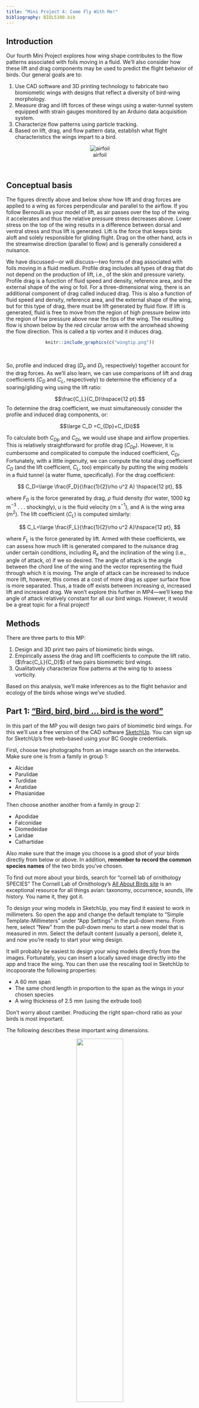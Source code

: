 ```yaml
---
title: "Mini Project 4: Come Fly With Me!"
bibliography: BIOL5380.bib
---
```


## Introduction
Our fourth Mini Project explores how wing shape contributes to the flow patterns associated with foils moving in a fluid. We'll also consider how these lift and drag components may be used to predict the flight behavior of birds. Our general goals are to:

1. Use CAD software and 3D printing technology to fabricate two biomiometic wings with designs that reflect a diversity of bird-wing morphology.
2. Measure drag and lift forces of these wings using a water-tunnel system equipped with strain gauges monitored by an Arduino data acquisition system.
3. Characterize flow patterns using particle tracking.
4. Based on lift, drag, and flow pattern data, establish what flight characteristics the wings impart to a bird.


<center>
![airfoil](airfoild.png){#foil}
</center>
<br>

## Conceptual basis

The figures directly above and below show how lift and drag forces are applied to a wing as forces perpendicular and parallel to the airflow. If you follow Bernoulli as your model of lift, as air passes over the top of the wing it accelerates and thus the relative pressure stress decreases above. Lower stress on the top of the wing results in a difference between dorsal and ventral stress and thus lift is generated. Lift is the force that keeps birds aloft and solely responsible for gliding flight. Drag on the other hand, acts in the streamwise direction (parallel to flow) and is generally considered a nuisance. 

We have discussed---or will discuss---two forms of drag associated with foils moving in a fluid medium.  Profile drag includes all types of drag that do not depend on the production of lift, i.e., of the skin and pressure variety. Profile drag is a function of fluid speed and density, reference area, and the external shape of the wing or foil. For a three-dimensional wing, there is an additional component of drag called induced drag. This is also a function of fluid speed and density, reference area, and the external shape of the wing, but for this type of drag, there must be lift generated by fluid flow. If lift is generated, fluid is free to move from the region of high pressure below into the region of low pressure above near the tips of the wing. The resulting flow is shown below by the red circular arrow with the arrowhead showing the flow direction. This is called a tip vortex and it induces drag. 

<center>
```r
knitr::include_graphics(c("wingtip.png"))
``` 
</center>
<br>

So, profile and induced drag ($D_p$ and $D_i$, respectively) together account for the drag forces. As we'll also learn, we can use comparisons of lift and drag coefficients ($C_D$ and $C_L$, respectively) to determine the efficiency of a soaring/gliding wing using the lift ratio:

$$\frac{C_L}{C_D}\hspace{12 pt}.$$ 
To determine the drag coefficient, we must simultaneously consider the profile and induced drag components, or:


$$\large C_D =C_{Dp}+C_{Di}$$

To calculate both $C_{Dp}$ and $C_{Di}$, we would use shape and airflow properties. This is relatively straightforward for profile drag ($C_{Dp}$). However, it is cumbersome and complicated to compute the induced coefficient, $C_{Di}$. Fortunately, with a little ingenuity, we can compute the total drag coefficient $C_D$ (and the lift coefficient, $C_L$, too) empirically by putting the wing models in a fluid tunnel (a water flume, specifically). For the drag coefficient: 

$$
C_D=\large \frac{F_D}{\frac{1}{2}\rho u^2 A} \hspace{12 pt},
$$

where $F_D$ is the force generated by drag, $\rho$ fluid density (for water, 1000 kg m$^{-3}$ . . . shockingly), $u$ is the fluid velocity (m s$^{-1}$), and A is the wing area (m$^2$). The lift coefficient ($C_L$) is computed similarly:

$$
C_L=\large \frac{F_L}{\frac{1}{2}\rho u^2 A}\hspace{12 pt},
$$

where $F_L$ is the force generated by lift. Armed with these coefficients, we can assess how much lift is generated compared to the nuisance drag under certain conditions, including $R_e$ and the inclination of the wing (i.e., angle of attack, $\alpha$) if we so desired. The angle of attack is the angle between the chord line of the wing and the vector representing the fluid through which it is moving. The angle of attack can be increased to induce more lift, however, this comes at a cost of more drag as upper surface flow is more separated. Thus, a trade off exists between increasing $\alpha$, increased lift and increased drag. We won't explore this further in MP4---we'll keep the angle of attack relatively constant for all our bird wings. However, it would be a great topic for a final project!


## Methods
There are three parts to this MP: 

  1. Design and 3D print two pairs of biomimetic birds wings.
  2. Empirically assess the drag and lift coefficients to compute the lift ratio. ($\frac{C_L}{C_D}$)  of two pairs biomimetic bird wings.
  3. Qualitatively characterize flow patterns at the wing tip to assess vorticity.

Based on this analysis, we'll make inferences as to the flight behavior and ecology of the birds whose wings we've studied.


## Part 1: ["Bird, bird, bird ... bird is the word"](https://www.youtube.com/watch?v=aPrtFxd9u9Y)

In this part of the MP you will design two pairs of biomimetic bird wings. For this we'll use a free version of the CAD software [SketchUp](https://app.sketchup.com/). You can sign up for SketchUp's free web-based using your BC Google credentials.

First, choose two photographs from an image search on the interwebs. Make sure one is from a family in group 1:

  * Alcidae
  * Parulidae
  * Turdidae
  * Anatidae
  * Phasianidae 
  
Then choose another another from a family in group 2: 

  * Apodidae
  * Falconidae
  * Diomedeidae
  * Laridae
  * Cathartidae
  
Also make sure that the image you choose is a good shot of your birds directly from below or above. In addition, **remember to record the common species names** of the two birds you've chosen.

To find out more about your birds, search for "cornell lab of ornithology SPECIES" The Cornell Lab of Ornithology's [All About Birds site](https://www.allaboutbirds.org/) is an exceptional resource for all things avian: taxonomy, occurrence, sounds, life history. You name it, they got it.

To design your wing models in SketchUp, you may find it easiest to work in millimeters. So open the app and change the default template to "Simple Template-Millimeters" under "App Settings" in the pull-down menu. From here, select "New" from the pull-down menu to start a new model that is measured in mm.  Select the default content (usually a person), delete it, and now you're ready to start your wing design. 

It will probably be easiest to design your wing models directly from the images. Fortunately, you can insert a locally saved image directly into the app and trace the wing. You can then use the rescaling tool in SketchUp to incopoorate the following properties:
  
  * A 60 mm span 
  * The same chord length in proportion to the span as the wings in your chosen species
  * A wing thickness of 2.5 mm (using the extrude tool)
  
Don't worry about camber. Producing the right span-chord ratio as your birds is most important.  

The following describes these important wing dimensions.

<center>
![](https://www.grc.nasa.gov/www/k-12/VirtualAero/BottleRocket/airplane/Images/geom.gif){ width=50% }
</center>
<br>


From the wing models, calculate the aspect ratio with:
 
 $$AR=\large \frac{S^2}{A_{w}}\hspace{12 pt},$$

where S is the span and $A_{w}$ is the wetted area of the wing (i.e., surface area of the wing in contact with the air flow). You can use the ruler and shape info features in SketchUp to determine S and $A_{w}$.

When you're finished with AR calculations, you should duplicate the wings (birds have two afterall), **export each as a separate** stereolithography file (.stl), and then load the .stl to [THIS DIRECTORY](https://drive.google.com/drive/folders/1-3G9Ho0sqVXSSEBd-yVSGPtjhSFmOdF5?usp=sharing). With Prof. K's help, you'll 3D print each pair and then glue them to a standard 3D-printed body model (a gull . . . there's no such thing as a seagull).


## Part 2: A fish back to water

We'll place your biomimetic wings and gull model in the flume and anchor it to a "sting" (see figure below) to measure lift and drag forces. To understand how this works, you'll have to withstand a bit of engineering wonk. We'll use two binocular Wheatstone bridge load cells to simultaneously measure lift and drag (see figure below). These instruments report a force based on how much shear strain occurs when a load is placed at the end of a cantilevered beam of aluminum. Because of the design of the sting, the input arms of our cantilevered sensor systems are longer and amplify the load. But we'll ignore this and assume it doesn't bias one load cell or the other.

Turn on the swim tunnel to the preset velocity (determined by Prof. K and reported at the start of the experiment). "Swim"" the bird for 30 s at this predetermine speed. Lift and drag forces will be recorded on a PC and place in [**THIS DIRECTORY**](https://drive.google.com/drive/folders/15kbeHiL2ksA9ZgsGe5Q2lpLl5cEaAsIj?usp=sharing) that you can access later.

<center>
![](bird.setup.png){ width=50% }
</center>
<br>

## Part 3: Flow Viz

The magnitude of induced drag of a foil generating lift is proportional to the vorticity at the wing tip. Vorticity describes the spinning motion of a fluid in some local area and is therefore a measure of it's rotation. Vorticity is defined quantitatively as the curving of velocity vectors. Thus, to calculate vorticity, one needs to quantify local patterns of velocity.  

Particle image velocimetry (PIV) is an optical method of flow visualization and is often used to obtain instantaneous velocity measurements. This technique relies on visually tracking neutrally buoyant particles suspended in the fluid that follow its motion. Particles are often illuminated and fluoresced with a thin laser light field. In the animation below, small glass spheres are suspened in water as if flow past a 3D-printed wing. It's important to note that this thin sheet of light only captures the flow field in this vary narrow plane (the horizontal-vertical or x,y plane in this case).

<center>
![](img/piv.gif){ width=70% }
</center> <br>

To derive velocity vectors from moving particles in a field, researchers rely on sophisticated algorithms applied in various software packages, some free and some much more than free. To qualitatively assess the velocity vectors at the wings' tips, we'll be using a free Java-base package, [jPIV](https://eguvep.github.io/jpiv). This is a limited GUI version of [openPIV](https://eguvep.github.io/jpiv/download.html), a very popular command-line interface for PIV. 

To use jPIV, you'll have to [download the executable files](https://eguvep.github.io/jpiv/download.html) first. 

We'll track particles and calculate velocity and vorticity vectors using video shots of over the wing tips. For this, we'll use a phone from one of the group members shooting in slow motion. From the videos,  **pick two good consecutive frames** that have lots of particles over the region of interest. You'll need to extract the frames from the videos just as you did for MP1. 

To begin PIV analysis, double click on the "JPIV.jar" file. This will start the program. Extracting velocity vectors from a pair of images includes three steps:

1. **Load the images.** From the File menu, select "choose files". In the folder window, navigate to where your files are stored and select the two consecutive images you'd like to analyze. Then click "open". These image files will appear as a list to the right of the screen.

2. **Change parameter settings.** Under the "PIV" folder on the left of the screen, open the "General" tab and make sure "Consecutive" is selected. Then go to the "Interrogation Window" tab and under "Between passes" make sure "Normalize median test" and "3x3 median filter" boxes are selected. Deselect the others. These filters produce more accurate vectors for velocity. In the "Preferences folder", click on the "Vector Plot" tab and change "Zoom f..." to 0.75 from 1. This will make the plots smaller and printable.

3. **PIV analysis.** In the files list at the right of the screen, select the two images. Then, under the PIV tab at the top, select "run PIV image analysis". A file menu will appear. Pick a logical name, like "piv". Click save. This will commence PIV analysis and compute the velocity vectors. When it's finished, a file with the extension ".jvc" will appear in the file list. 

4. **Visualize the results.** Click on the last file ending in ".jvc". This file contains the velocity vectors and when clicked upon, a plot of these vectors appears on the screen as a new window. It seems the functions to save plots is disable or bugged, so simply save this plot with a screen capture.

## What to address in your report

When the avian dinosaurs split from the non-avian theropods, flight was a huge advantage. For the birds, their world became much more three dimensional, permitting the exploitation of new resources. This undoubtedly led to their evolutionary success. The origin of flight was associated with rapid evolutionary change in the shape of the bird arm as well as specializations in the body (Did you know a bird resorbs nearly all of its reproductive anatomy after breeding? Why?). These specializations can be viewed as adaptations to optimize flight aerodynamics according to a bird's habitat.
 
As you formulate your report and consider the evolution of the bird wing in the context of the behavioral diversity of bird flight, begin by generating **an hypothesis as to how wing AR will affect the lift-to-drag ratio**. In addition, be sure to outline the fluid mechanic basis for your hypothesis. 

Using data acquired from the entire class evaluate your hypothesis by considering the following: 

  1. What is the relationship between AR and lift-to-drag ratio? Is there any clear pattern across the class data?
  2. Which birds that inspired the biomimetic wings are likely to soar long periods? That is, which are most likely to glide? Which are unable to soar for long periods? 
  3. What tradeoffs can you identify with the ability or inability to soar easily? Related to this, in what type of environment do you suppose each of the birds we've explored lives? 
  4. Consider the lift forces generated by your biomimetic wings. What other adaptations associated with the body would optimize lift resulting from the wing?
  5. Are your results with respect to AR and lift ratio supported by previous studies? If not, consider why.

Lastly, using the images of velocity vectors for each of your groups wings, address the following:

  6. Were the flow patterns at the wing tip different between your two models? If so, how do these differences relate to their lift-to-drag ratios?
  


Please synthesize the results of your experiments and address these questions in a report that follows the structure outlined [here](https://bcbiomech.github.io/class/mini_projects.html). Reports are due Wednesday, April 6th at 11:59 pm. Your Rmd files (**with all the associated data!!!**) should be sent to Prof. K via email before then. 

### Requirements for submission

Like a few other past MPs, important analyses depend on timely submission of each team's data. So, please submit the following data by 11:59 pm on April 7th in [**THIS SPREADSHEET**](https://docs.google.com/spreadsheets/d/1nzo3Qb067LA5CPNkcXndM-C8LJg7EqNFvGgHB4qBI0k/edit?usp=sharing): 

  * wing model file name
  * span and chord length (in mm) 	
  * wetted area ($S$ in mm$^2$)
  * AR 
  * $C_D$, $C_L$, and $\frac{C_L}{C_D}$

This means that each team is responsible for calculating $C_D$, $C_L$, and $\frac{C_L}{C_D}$ for their two wing models **well before the report deadline**.

You can find explicit detail concerning the organization of an MP report [here](https://bcbiomech.github.io/class/mini_projects.html).

## What to pay attention to in writing the report

+ Data are plural.
+ Don't use `print()`, `head()`, etc. commands needlessly . . . we don't need a large data table of ray data in our reports.
+ Better methods for printing tables (eg. `pander()`, `kable`+`kableExtra`, etc.).
+ Figures and tables need captions! For figures, use `fig.cap` parameter in r chunk options. For tables use the `caption` parameter in `kable()` or similar.
+ Figures should be appropriately sized (check out `fig.width` and `fig.height` in r chunk options).
+ Figure axes should be labeled appropriately.



